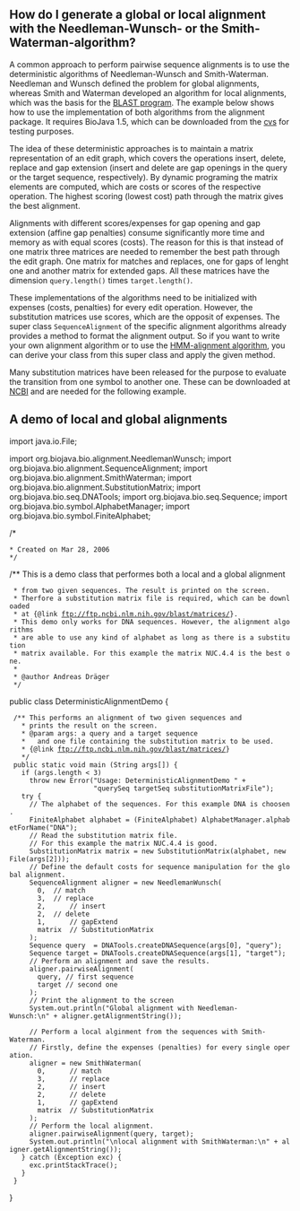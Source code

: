 == How do I generate a global or local alignment with the Needleman-Wunsch- or the Smith-Waterman-algorithm? ==

A common approach to perform pairwise sequence alignments is to use the deterministic algorithms of Needleman-Wunsch and Smith-Waterman. Needleman and Wunsch defined the problem for global alignments, whereas Smith and Waterman developed an algorithm for local alignments, which was the basis for the [http://www.ncbi.nih.gov/BLAST/ BLAST program]. The example below shows how to use the implementation of both algorithms from the alignment package. It requires BioJava 1.5, which can be downloaded from the [http://cvs.biojava.org cvs] for testing purposes.

The idea of these deterministic approaches is to maintain a matrix representation of an edit graph, which covers the operations insert, delete, replace and gap extension (insert and delete are gap openings in the query or the target sequence, respectively). By dynamic programing the matrix elements are computed, which are costs or scores of the respective operation. The highest scoring (lowest cost) path through the matrix gives the best alignment.

Alignments with different scores/expenses for gap opening and gap extension (affine gap penalties) consume significantly more time and memory as with equal scores (costs). The reason for this is that instead of one matrix three matrices are needed to remember the best path through the edit graph. One matrix for matches and replaces, one for gaps of lenght one and another matrix for extended gaps. All these matrices have the dimension <code>query.length()</code> times <code>target.length()</code>. 

These implementations of the algorithms need to be initialized with expenses (costs, penalties) for every edit operation. However, the substitution matrices use scores, which are the opposit of expenses. The super class <code>SequenceAlignment</code> of the specific alignment algorithms already provides a method to format the alignment output. So if you want to write your own alignment algorithm or to use the [http://biojava.org/wiki/BioJava:CookBook:DP:PairWise HMM-alignment algorithm], you can derive your class from this super class and apply the given method.

Many substitution matrices have been released for the purpose to evaluate the transition from one symbol to another one. These can be downloaded at [ftp://ftp.ncbi.nlm.nih.gov/blast/matrices/ NCBI] and are needed for the following example.

== A demo of local and global alignments ==

<java>
import java.io.File;

import org.biojava.bio.alignment.NeedlemanWunsch;
import org.biojava.bio.alignment.SequenceAlignment;
import org.biojava.bio.alignment.SmithWaterman;
import org.biojava.bio.alignment.SubstitutionMatrix;
import org.biojava.bio.seq.DNATools;
import org.biojava.bio.seq.Sequence;
import org.biojava.bio.symbol.AlphabetManager;
import org.biojava.bio.symbol.FiniteAlphabet;

/*
 * Created on Mar 28, 2006
 */

/** This is a demo class that performes both a local and a global alignment
  * from two given sequences. The result is printed on the screen. 
  * Therfore a substitution matrix file is required, which can be downloaded
  * at {@link ftp://ftp.ncbi.nlm.nih.gov/blast/matrices/}.
  * This demo only works for DNA sequences. However, the alignment algorithms
  * are able to use any kind of alphabet as long as there is a substitution
  * matrix available. For this example the matrix NUC.4.4 is the best one.
  *
  * @author Andreas Dr&auml;ger
  */
public class DeterministicAlignmentDemo {

  /** This performs an alignment of two given sequences and 
    * prints the result on the screen.
    * @param args: a query and a target sequence 
    *   and one file containing the substitution matrix to be used.
    * {@link ftp://ftp.ncbi.nlm.nih.gov/blast/matrices/}
    */
  public static void main (String args[]) {
    if (args.length < 3)
	  throw new Error("Usage: DeterministicAlignmentDemo " +
	                  "querySeq targetSeq substitutionMatrixFile");
    try {
      // The alphabet of the sequences. For this example DNA is choosen.
      FiniteAlphabet alphabet = (FiniteAlphabet) AlphabetManager.alphabetForName("DNA");
      // Read the substitution matrix file. 
      // For this example the matrix NUC.4.4 is good.
      SubstitutionMatrix matrix = new SubstitutionMatrix(alphabet, new File(args[2]));
      // Define the default costs for sequence manipulation for the global alignment.
      SequenceAlignment aligner = new NeedlemanWunsch( 
        0, 	// match
        3,	// replace
        2,      // insert
        2,	// delete
        1,      // gapExtend
        matrix 	// SubstitutionMatrix
      );
      Sequence query  = DNATools.createDNASequence(args[0], "query");
      Sequence target = DNATools.createDNASequence(args[1], "target");
      // Perform an alignment and save the results.
      aligner.pairwiseAlignment(
        query, // first sequence
        target // second one
      );
      // Print the alignment to the screen
      System.out.println("Global alignment with Needleman-Wunsch:\n" + aligner.getAlignmentString());	  
	  
      // Perform a local alginment from the sequences with Smith-Waterman. 
      // Firstly, define the expenses (penalties) for every single operation.
      aligner = new SmithWaterman(
        0,      // match
        3,      // replace 
        2,      // insert
        2,      // delete
        1,      // gapExtend
        matrix  // SubstitutionMatrix
      );
      // Perform the local alignment.
      aligner.pairwiseAlignment(query, target); 
      System.out.println("\nlocal alignment with SmithWaterman:\n" + aligner.getAlignmentString());
    } catch (Exception exc) {
      exc.printStackTrace();
    }
  }
}
</java>